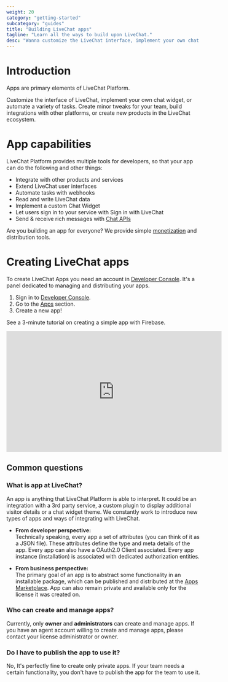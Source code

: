 ```yaml
---
weight: 20
category: "getting-started"
subcategory: "guides"
title: "Building LiveChat apps"
tagline: "Learn all the ways to build upon LiveChat."
desc: "Wanna customize the LiveChat interface, implement your own chat widget, or automate some tasks? It's all possible. Make minor tweaks for your team, build integrations with other platforms, and create new products in the LiveChat ecosystem."
---
```


# Introduction

Apps are primary elements of LiveChat Platform.

Customize the interface of LiveChat, implement your own chat widget, or automate a variety of tasks. Create minor tweaks for your team, build integrations with other platforms, or create new products in the LiveChat ecosystem.

# App capabilities

LiveChat Platform provides multiple tools for developers, so that your app can do the following and other things:

- Integrate with other products and services
- Extend LiveChat user interfaces
- Automate tasks with webhooks
- Read and write LiveChat data
- Implement a custom Chat Widget
- Let users sign in to your service with Sign in with LiveChat
- Send & receive rich messages with [Chat APIs](/messaging/)

Are you building an app for everyone? We provide simple [monetization](/docs/how-to-monetize-apps/) and distribution tools.

# Creating LiveChat apps

To create LiveChat Apps you need an account in [Developer Console](/console/). It's a panel dedicated to managing and distributing your apps.

1. Sign in to [Developer Console](/console/).
2. Go to the [Apps](/console/apps/) section.
3. Create a new app!

See a 3-minute tutorial on creating a simple app with Firebase.

<iframe
  width="560"
  height="315"
  src="https://www.youtube.com/embed/nZkkPm1E4G0"
  frameborder="0"
  allow="accelerometer; autoplay; encrypted-media; gyroscope; picture-in-picture"
  allowfullscreen
></iframe>

## Common questions

### What is app at LiveChat?

An app is anything that LiveChat Platform is able to interpret. It could be an integration with a 3rd party service, a custom plugin to display additional visitor details or a chat widget theme. We constantly work to introduce new types of apps and ways of integrating with LiveChat.

- **From developer perspective:** <br/>Technically speaking, every app a set of attributes (you can think of it as a JSON file). These attributes define the type and meta details of the app. Every app can also have a OAuth2.0 Client associated. Every app instance (installation) is associated with dedicated authorization entities.

- **From business perspective:** <br/>The primary goal of an app is to abstract some functionality in an installable package, which can be published and distributed at the [Apps Marketplace](https://my.livechatinc.com/settings/apps/). App can also remain private and available only for the license it was created on.

### Who can create and manage apps?

Currently, only **owner** and **administrators** can create and manage apps. If you have an agent account willing to create and manage apps, please contact your license administrator or owner.

### Do I have to publish the app to use it?

No, It's perfectly fine to create only private apps. If your team needs a certain functionality, you don't have to publish the app for the team to use it.
